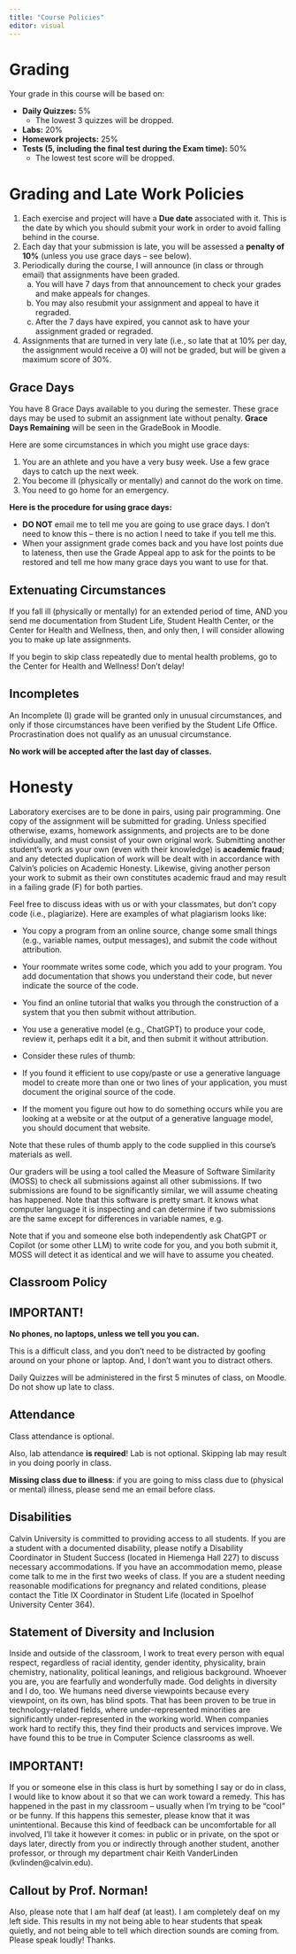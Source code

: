```yaml
---
title: "Course Policies"
editor: visual
---
```


# Grading {.unnumbered}

Your grade in this course will be based on:

- **Daily Quizzes:** 5%
    - The lowest 3 quizzes will be dropped.
- **Labs:** 20%
- **Homework projects:** 25%
- **Tests (5, including the final test during the Exam time):** 50%
    - The lowest test score will be dropped. 

# Grading and Late Work Policies {.unnumbered}

1. Each exercise and project will have a **Due date** associated with it. This is the date by which you should submit your work in order to avoid falling behind in the course.
2. Each day that your submission is late, you will be assessed a **penalty of 10%** (unless you use grace days -- see below).
3. Periodically during the course, I will announce (in class or through email) that assignments have been graded. 
   a. You will have 7 days from that announcement to check your grades and make appeals for changes.
    <!-- // Appeals are made through the GradeBoost Appeal app: https://gradeboost.cs.calvin.edu.  -->
    b. You may also resubmit your assignment and appeal to have it regraded. 
    <!-- Again, use the GradeBoost Appeal app.  -->
    c. After the 7 days have expired, you cannot ask to have your assignment graded or regraded. 
4. Assignments that are turned in very late (i.e., so late that at 10% per day, the assignment would receive a 0) will not be graded, but will be given a maximum score of 30%.


## Grace Days {.unnumbered}

You have 8 Grace Days available to you during the semester. These grace days may be used to submit an assignment late without penalty. **Grace Days Remaining** will be seen in the GradeBook in Moodle.

Here are some circumstances in which you might use grace days:

1. You are an athlete and you have a very busy week. Use a few grace days to catch up the next week.
2. You become ill (physically or mentally) and cannot do the work on time.
3. You need to go home for an emergency.

**Here is the procedure for using grace days:**

- **DO NOT** email me to tell me you are going to use grace days. I don't need to know this -- there is no action I need to take if you tell me this.
- When your assignment grade comes back and you have lost points due to lateness, then use the Grade Appeal app to ask for the points to be restored and tell me how many grace days you want to use for that.

## Extenuating Circumstances {.unnumbered}

If you fall ill (physically or mentally) for an extended period of time, AND you send me documentation from Student Life, Student Health Center, or the Center for Health and Wellness, then, and only then, I will consider allowing you to make up late assignments.

If you begin to skip class repeatedly due to mental health problems, go to the Center for Health and Wellness! Don't delay!

## Incompletes
An Incomplete (I) grade will be granted only in unusual circumstances, and only if those circumstances have been verified by the Student Life Office. Procrastination does not qualify as an unusual circumstance.

**No work will be accepted after the last day of classes.**

# Honesty {.unnumbered}

Laboratory exercises are to be done in pairs, using pair programming. One copy of the assignment will be submitted for grading.
Unless specified otherwise, exams, homework assignments, and projects are to be done individually, and must consist of your own original work. Submitting another student's work as your own (even with their knowledge) is **academic fraud**; and any detected duplication of work will be dealt with in accordance with Calvin's policies on Academic Honesty. Likewise, giving another person your work to submit as their own constitutes academic fraud and may result in a failing grade (F) for both parties.

Feel free to discuss ideas with us or with your classmates, but don’t copy code (i.e., plagiarize). Here are examples of what plagiarism looks like:

- You copy a program from an online source, change some small things (e.g., variable names, output messages), and submit the code without attribution.
- Your roommate writes some code, which you add to your program. You add documentation that shows you understand their code, but never indicate the source of the code.
- You find an online tutorial that walks you through the construction of a system that you then submit without attribution.
- You use a generative model (e.g., ChatGPT) to produce your code, review it, perhaps edit it a bit, and then submit it without attribution.
- 
Consider these rules of thumb:

- If you found it efficient to use copy/paste or use a generative language model to create more than one or two lines of your application, you must document the original source of the code.
- If the moment you figure out how to do something occurs while you are looking at a website or at the output of a generative language model, you should document that website.

Note that these rules of thumb apply to the code supplied in this course’s materials as well.

Our graders will be using a tool called the Measure of Software Similarity (MOSS) to check all submissions against all other submissions. If two submissions are found to be significantly similar, we will assume cheating has happened. Note that this software is pretty smart. It knows what computer language it is inspecting and can determine if two submissions are the same except for differences in variable names, e.g. 

Note that if you and someone else both independently ask ChatGPT or Copilot (or some other LLM) to write code for you, and you both submit it, MOSS will detect it as identical and we will have to assume you cheated.

## Classroom Policy

::: {.callout-important}
## IMPORTANT!

**No phones, no laptops, unless we tell you you can.**
:::


This is a difficult class, and you don't need to be distracted by goofing around on your phone or laptop. And, I don't want you to distract others.

Daily Quizzes will be administered in the first 5 minutes of class, on Moodle. Do not show up late to class.

## Attendance

Class attendance is optional.

Also, lab attendance **is required**! Lab is not optional. Skipping lab may result in you doing poorly in class.

**Missing class due to illness**: if you are going to miss class due to (physical or mental) illness, please send me an email before class.

## Disabilities

Calvin University is committed to providing access to all students. If you are a student with a documented disability, please notify a Disability Coordinator in Student Success (located in Hiemenga Hall 227) to discuss necessary accommodations. If you have an accommodation memo, please come talk to me in the first two weeks of class. If you are a student needing reasonable modifications for pregnancy and related conditions, please contact the Title IX Coordinator in Student Life (located in Spoelhof University Center 364).

## Statement of Diversity and Inclusion

Inside and outside of the classroom, I work to treat every person with equal respect, regardless of racial identity, gender identity, physicality, brain chemistry, nationality, political leanings, and religious background. Whoever you are, you are fearfully and wonderfully made. God delights in diversity and I do, too. We humans need diverse viewpoints because every viewpoint, on its own, has blind spots. That has been proven to be true in technology-related fields, where under-represented minorities are significantly under-represented in the working world. When companies work hard to rectify this, they find their products and services improve. We have found this to be true in Computer Science classrooms as well.

::: {.callout-important}
## IMPORTANT!

If you or someone else in this class is hurt by something I say or do in class, I would like to know about it so that we can work toward a remedy. This has happened in the past in my classroom -- usually when I'm trying to be "cool" or be funny. If this happens this semester, please know that it was unintentional. Because this kind of feedback can be uncomfortable for all involved, I’ll take it however it comes: in public or in private, on the spot or days later, directly from you or indirectly through another student, another professor, or through my department chair Keith VanderLinden (kvlinden@calvin.edu).

:::


::: {.callout-caution collapse="true"}
## Callout by Prof. Norman!

Also, please note that I am half deaf (at least). I am completely deaf on my left side. This results in my not being able to hear students that speak quietly, and not being able to tell which direction sounds are coming from. Please speak loudly! Thanks.

:::

